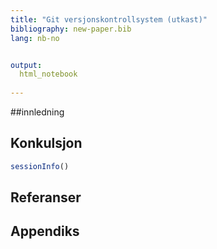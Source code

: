 ```yaml
---
title: "Git versjonskontrollsystem (utkast)"
bibliography: new-paper.bib
lang: nb-no


output:
  html_notebook
  
---
```


##innledning

## Konkulsjon 
```r
sessionInfo()
```


## Referanser
<DIV id="refs"></DIV>

## Appendiks
